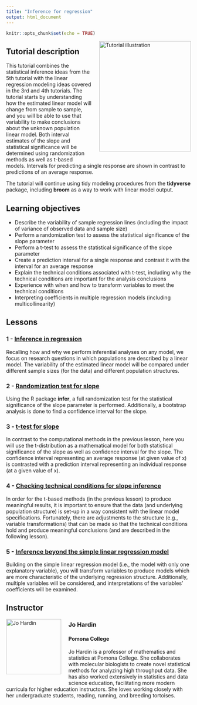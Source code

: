 ```yaml
---
title: "Inference for regression"
output: html_document
---
```


```r
knitr::opts_chunk$set(echo = TRUE)
```

<img style="float: right; margin: 0px 0px 20px 20px" src="../logo/openintro-hex.png" alt="Tutorial illustration" width="250" height="300">

## Tutorial description

This tutorial combines the statistical inference ideas from the 5th tutorial with the linear regression modeling ideas covered in the 3rd and 4th tutorials.  The tutorial starts by understanding how the estimated linear model will change from sample to sample, and you will be able to use that variability to make conclusions about the unknown population linear model.  Both interval estimates of the slope and statistical significance will be determined using randomization methods as well as t-based models.  Intervals for predicting a single response are shown in contrast to predictions of an average response.  

The tutorial will continue using tidy modeling procedures from the **tidyverse** package, including **broom** as a way to work with linear model output.

## Learning objectives

* Describe the variability of sample regression lines (including the impact of variance of observed data and sample size)
* Perform a randomization test to assess the statistical significance of the slope parameter
* Perform a t-test to assess the statistical significance of the slope parameter
* Create a prediction interval for a single response and contrast it with the interval for an average response
* Explain the technical conditions associated with t-test, including why the technical conditions are important for the analysis conclusions
* Experience with when and how to transform variables to meet the technical conditions
* Interpreting coefficients in multiple regression models (including multicollinearity)


## Lessons

### 1 - [Inference in regression](https://openintro.shinyapps.io/ims-08-inference-for-regression-01/)

Recalling how and why we perform inferential analyses on any model, we focus on research questions in which populations are described by a linear model.  The variability of the estimated linear model will be compared under different sample sizes (for the data) and different population structures.

### 2 - [Randomization test for slope](https://openintro.shinyapps.io/ims-08-inference-for-regression-02/)

Using the R package **infer**, a full randomization test for the statistical significance of the slope parameter is performed.  Additionally, a bootstrap analysis is done to find a confidence interval for the slope.

### 3 - [t-test for slope](https://openintro.shinyapps.io/ims-08-inference-for-regression-03/)

In contrast to the computational methods in the previous lesson, here you will use the t-distribution as a mathematical model for both statistical significance of the slope as well as confidence interval for the slope.  The confidence interval representing an average response (at given value of x) is contrasted with a prediction interval representing an individual response (at a given value of x).

### 4 - [Checking technical conditions for slope inference](https://openintro.shinyapps.io/ims-08-inference-for-regression-04/)

In order for the t-based methods (in the previous lesson) to produce meaningful results, it is important to ensure that the data (and underlying population structure) is set-up in a way consistent with the linear model specifications.  Fortunately, there are adjustments to the structure (e.g., variable transformations) that can be made so that the technical conditions hold and produce meaningful conclusions (and are described in the following lesson).

### 5 - [Inference beyond the simple linear regression model](https://openintro.shinyapps.io/ims-08-inference-for-regression-05/)

Building on the simple linear regression model (i.e., the model with only one explanatory variable), you will transform variables to produce models which are more characteristic of the underlying regression structure.  Additionally, multiple variables will be considered, and interpretations of the variables' coefficients will be examined.

## Instructor

<img style="float: left; margin: 0px 20px 20px 0px" src="../instructor-photos/jo.png" alt="Jo Hardin" width="150" height="150">

### Jo Hardin

#### Pomona College

Jo Hardin is a professor of mathematics and statistics at Pomona College. She collaborates with molecular biologists to create novel statistical methods for analyzing high throughput data.  She has also worked extensively in statistics and data science education, facilitating more modern curricula for higher education instructors. She loves working closely with her undergraduate students, reading, running, and breeding tortoises.

